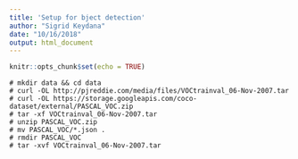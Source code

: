 ```yaml
---
title: 'Setup for bject detection'
author: "Sigrid Keydana"
date: "10/16/2018"
output: html_document
---
```


```r
knitr::opts_chunk$set(echo = TRUE)
```


```
# mkdir data && cd data
# curl -OL http://pjreddie.com/media/files/VOCtrainval_06-Nov-2007.tar
# curl -OL https://storage.googleapis.com/coco-dataset/external/PASCAL_VOC.zip
# tar -xf VOCtrainval_06-Nov-2007.tar
# unzip PASCAL_VOC.zip
# mv PASCAL_VOC/*.json .
# rmdir PASCAL_VOC
# tar -xvf VOCtrainval_06-Nov-2007.tar
```


